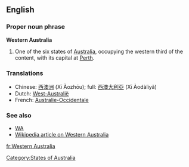 {{rfc|Proper noun phrase unknown/invalid header}}
==English==

===Proper noun phrase===
'''Western Australia'''

# One of the six states of [[Australia]], occupying the western third of the content, with its capital at [[Perth]].

===Translations===
*Chinese: [[西澳洲]] (Xī Àozhōu); full: [[西澳大利亞]] (Xī Àodàlìyǎ)
*Dutch: [[West-Australië]]
*French: [[Australie-Occidentale]] {{f}}

===See also===
*[[WA]]
*[[w:Western Australia|Wikipedia article on Western Australia]]

[[Category:States of Australia]]

[[fr:Western Australia]]